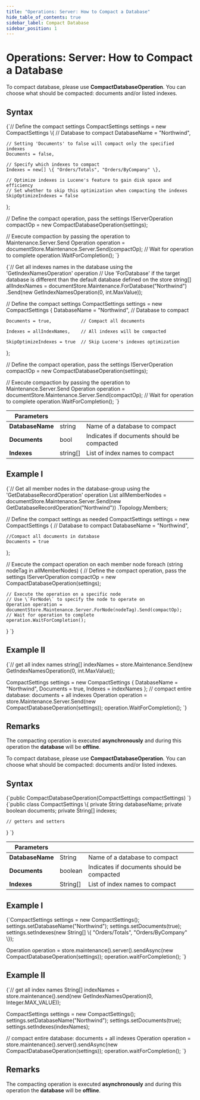 ```yaml
---
title: "Operations: Server: How to Compact a Database"
hide_table_of_contents: true
sidebar_label: Compact Database
sidebar_position: 1
---
```





# Operations: Server: How to Compact a Database
<LanguageSwitcher supportedLanguages={supportedLanguages} />
<LanguageContent language="csharp">


To compact database, please use **CompactDatabaseOperation**. You can choose what should be compacted: documents and/or listed indexes.

## Syntax

<TabItem value="compact_1" label="compact_1">
<CodeBlock language="csharp">
{`// Define the compact settings
CompactSettings settings = new CompactSettings
\{
    // Database to compact
    DatabaseName = "Northwind",
    
    // Setting 'Documents' to false will compact only the specified indexes
    Documents = false,
    
    // Specify which indexes to compact
    Indexes = new[] \{ "Orders/Totals", "Orders/ByCompany" \}, 
    
    // Optimize indexes is Lucene's feature to gain disk space and efficiency
    // Set whether to skip this optimization when compacting the indexes
    SkipOptimizeIndexes = false
\};

// Define the compact operation, pass the settings
IServerOperation<OperationIdResult> compactOp = new CompactDatabaseOperation(settings);

// Execute compaction by passing the operation to Maintenance.Server.Send
Operation operation = documentStore.Maintenance.Server.Send(compactOp);
// Wait for operation to complete
operation.WaitForCompletion();
`}
</CodeBlock>
</TabItem>

<TabItem value="compact_2" label="compact_2">
<CodeBlock language="csharp">
{`// Get all indexes names in the database using the 'GetIndexNamesOperation' operation
// Use 'ForDatabase' if the target database is different than the default database defined on the store
string[] allIndexNames =
    documentStore.Maintenance.ForDatabase("Northwind")
        .Send(new GetIndexNamesOperation(0, int.MaxValue));

// Define the compact settings
CompactSettings settings = new CompactSettings
\{
    DatabaseName = "Northwind", // Database to compact
    
    Documents = true,           // Compact all documents

    Indexes = allIndexNames,    // All indexes will be compacted
    
    SkipOptimizeIndexes = true  // Skip Lucene's indexes optimization
\};

// Define the compact operation, pass the settings
IServerOperation<OperationIdResult> compactOp = new CompactDatabaseOperation(settings);

// Execute compaction by passing the operation to Maintenance.Server.Send
Operation operation = documentStore.Maintenance.Server.Send(compactOp);
// Wait for operation to complete
operation.WaitForCompletion();
`}
</CodeBlock>
</TabItem>

| Parameters | | |
| ------------- | ------------- | ----- |
| **DatabaseName** | string | Name of a database to compact |
| **Documents** | bool | Indicates if documents should be compacted |
| **Indexes** | string[] | List of index names to compact |

## Example I

<TabItem value="compact_3" label="compact_3">
<CodeBlock language="csharp">
{`// Get all member nodes in the database-group using the 'GetDatabaseRecordOperation' operation
List<string> allMemberNodes =
    documentStore.Maintenance.Server.Send(new GetDatabaseRecordOperation("Northwind"))
        .Topology.Members;

// Define the compact settings as needed
CompactSettings settings = new CompactSettings
\{
    // Database to compact
    DatabaseName = "Northwind",
    
    //Compact all documents in database
    Documents = true
\};

// Execute the compact operation on each member node
foreach (string nodeTag in allMemberNodes)
\{
    // Define the compact operation, pass the settings
    IServerOperation<OperationIdResult> compactOp = new CompactDatabaseOperation(settings);
    
    // Execute the operation on a specific node
    // Use \`ForNode\` to specify the node to operate on
    Operation operation = documentStore.Maintenance.Server.ForNode(nodeTag).Send(compactOp);
    // Wait for operation to complete
    operation.WaitForCompletion();
\}
`}
</CodeBlock>
</TabItem>


## Example II

<TabItem value="compact_4" label="compact_4">
<CodeBlock language="csharp">
{`// get all index names
string[] indexNames = store.Maintenance.Send(new GetIndexNamesOperation(0, int.MaxValue));

CompactSettings settings = new CompactSettings
\{
    DatabaseName = "Northwind",
    Documents = true,
    Indexes = indexNames
\};
// compact entire database: documents + all indexes
Operation operation = store.Maintenance.Server.Send(new CompactDatabaseOperation(settings));
operation.WaitForCompletion();
`}
</CodeBlock>
</TabItem>


## Remarks

The compacting operation is executed **asynchronously** and during this operation the **database** will be **offline**.


</LanguageContent>
<LanguageContent language="java">


To compact database, please use **CompactDatabaseOperation**. You can choose what should be compacted: documents and/or listed indexes.

## Syntax

<TabItem value="compact_1" label="compact_1">
<CodeBlock language="java">
{`public CompactDatabaseOperation(CompactSettings compactSettings)
`}
</CodeBlock>
</TabItem>

<TabItem value="compact_2" label="compact_2">
<CodeBlock language="java">
{`public class CompactSettings \{
    private String databaseName;
    private boolean documents;
    private String[] indexes;

    // getters and setters
\}
`}
</CodeBlock>
</TabItem>

| Parameters | | |
| ------------- | ------------- | ----- |
| **DatabaseName** | String | Name of a database to compact |
| **Documents** | boolean | Indicates if documents should be compacted |
| **Indexes** | String[] | List of index names to compact |

## Example I

<TabItem value="compact_3" label="compact_3">
<CodeBlock language="java">
{`CompactSettings settings = new CompactSettings();
settings.setDatabaseName("Northwind");
settings.setDocuments(true);
settings.setIndexes(new String[] \{ "Orders/Totals", "Orders/ByCompany" \});

Operation operation = store.maintenance().server().sendAsync(new CompactDatabaseOperation(settings));
operation.waitForCompletion();
`}
</CodeBlock>
</TabItem>


## Example II

<TabItem value="compact_4" label="compact_4">
<CodeBlock language="java">
{`// get all index names
String[] indexNames = store.maintenance().send(new GetIndexNamesOperation(0, Integer.MAX_VALUE));

CompactSettings settings = new CompactSettings();
settings.setDatabaseName("Northwind");
settings.setDocuments(true);
settings.setIndexes(indexNames);

// compact entire database: documents + all indexes
Operation operation = store.maintenance().server().sendAsync(new CompactDatabaseOperation(settings));
operation.waitForCompletion();
`}
</CodeBlock>
</TabItem>


## Remarks

The compacting operation is executed **asynchronously** and during this operation the **database** will be **offline**.


</LanguageContent>

<!---
- [How to create database?](../../../client-api/operations/server-wide/create-database)
- [How to get database statistics?](../../../client-api/operations/maintenance/get-statistics)
- [How to start restore operation?](../../../client-api/operations/server-wide/restore-backup)

-->
